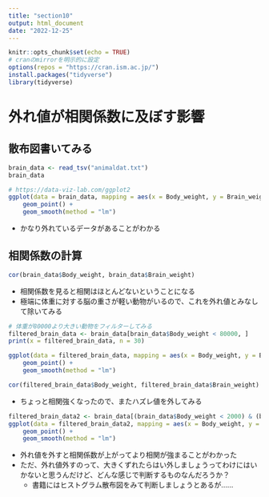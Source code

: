 ```yaml
---
title: "section10"
output: html_document
date: "2022-12-25"
---
```


```r
knitr::opts_chunk$set(echo = TRUE)
# cranのmirrorを明示的に設定
options(repos = "https://cran.ism.ac.jp/")
install.packages("tidyverse")
library(tidyverse)
```

# 外れ値が相関係数に及ぼす影響

## 散布図書いてみる
```r
brain_data <- read_tsv("animaldat.txt")
brain_data

# https://data-viz-lab.com/ggplot2
ggplot(data = brain_data, mapping = aes(x = Body_weight, y = Brain_weight)) +
    geom_point() +
    geom_smooth(method = "lm")
```

- かなり外れているデータがあることがわかる

## 相関係数の計算
```r
cor(brain_data$Body_weight, brain_data$Brain_weight)
```

- 相関係数を見ると相関はほとんどないということになる
- 極端に体重に対する脳の重さが軽い動物がいるので、これを外れ値とみなして除いてみる

```r
# 体重が80000より大きい動物をフィルターしてみる
filtered_brain_data <- brain_data[brain_data$Body_weight < 80000, ]
print(x = filtered_brain_data, n = 30)

ggplot(data = filtered_brain_data, mapping = aes(x = Body_weight, y = Brain_weight)) +
    geom_point() +
    geom_smooth(method = "lm")

cor(filtered_brain_data$Body_weight, filtered_brain_data$Brain_weight)
```

- ちょっと相関強くなったので、またハズレ値を外してみる

```r
filtered_brain_data2 <- brain_data[(brain_data$Body_weight < 2000) & (brain_data$Brain_weight < 1000), ]
ggplot(data = filtered_brain_data2, mapping = aes(x = Body_weight, y = Brain_weight)) +
    geom_point() +
    geom_smooth(method = "lm")
```

- 外れ値を外すと相関係数が上がってより相関が強まることがわかった
- ただ、外れ値外すのって、大きくずれたらはい外しましょうってわけにはいかないと思うんだけど、どんな感じで判断するものなんだろうか？
    - 書籍にはヒストグラム散布図をみて判断しましょうとあるが……